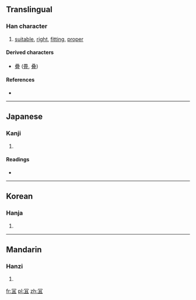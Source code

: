{{also|宜}}
==Translingual==

===Han character===
{{Han char|rn=14|rad=冖|as=05|sn=7|four=|canj=月月一 (BBM), X月月一 (XBBM)|ids=⿱[[冖]][[且]]}}

# [[suitable]], [[right]], [[fitting]], [[proper]]

====Derived characters====
* [[疊]] ([[畳]], [[叠]])

====References====
* {{Han ref|kx=0130.191|dj=0292.230|hdz=10303.120|uh=519D|ud=20893}}

----

==Japanese==

===Kanji===
{{ja-kanji|grade=|rs=冖05}}

# {{defn|lang=ja|sort=冖05}}

====Readings====
* {{ja-readings|on=[[ぎ]] (gi)|kun=[[よろしい]] (yoroshii)}}

----

==Korean==

===Hanja===
{{ko-hanja|hangeul=의|rv=ui|mr=ŭi|y=uy}}

# {{defn|lang=ko|sort=冖05}}

----

==Mandarin==

===Hanzi===
{{cmn-hanzi|pin=[[yí]] ([[yi2]])|wg=i<sup>2</sup>}}

# {{defn|lang=cmn|sort=冖05}}

[[fr:冝]]
[[pl:冝]]
[[zh:冝]]